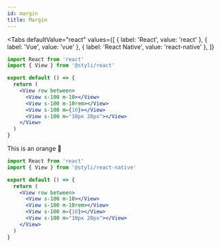 ```yaml
---
id: margin
title: Margin
---
```



<Margin />


<Tabs
  defaultValue="react"
  values={[
    { label: 'React', value: 'react' },
    { label: 'Vue', value: 'vue' },
    { label: 'React Native', value: 'react-native' },
  ]}
>
  <TabItem value="react">


```jsx
import React from 'react'
import { View } from '@styli/react'

export default () => {
  return (
    <View row between>
      <View s-100 m-10></View>
      <View s-100 m-10rem></View>
      <View s-100 m={10}></View>
      <View s-100 m="10px 20px"></View>
    </View>
  )
}
```

  </TabItem>
  <TabItem value="vue">This is an orange 🍊</TabItem>
  <TabItem value="react-native">


```jsx
import React from 'react'
import { View } from '@styli/react-native'

export default () => {
  return (
    <View row between>
      <View s-100 m-10></View>
      <View s-100 m-10rem></View>
      <View s-100 m={10}></View>
      <View s-100 m="10px 20px"></View>
    </View>
  )
}
```

  </TabItem>
</Tabs>

